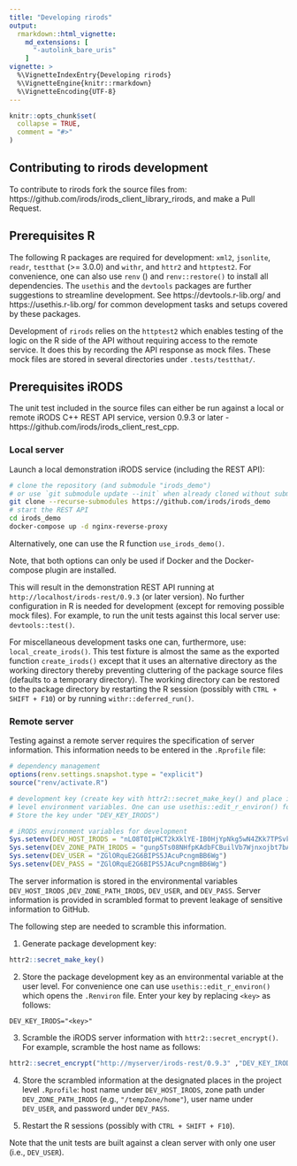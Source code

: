 ```yaml
---
title: "Developing rirods"
output: 
  rmarkdown::html_vignette:
    md_extensions: [ 
      "-autolink_bare_uris" 
    ]
vignette: >
  %\VignetteIndexEntry{Developing rirods}
  %\VignetteEngine{knitr::rmarkdown}
  %\VignetteEncoding{UTF-8}
---
```


```r
knitr::opts_chunk$set(
  collapse = TRUE,
  comment = "#>"
)
```

## Contributing to rirods development

To contribute to rirods fork the source files from: 
https://github.com/irods/irods_client_library_rirods, and make a Pull Request. 

## Prerequisites R

The following R packages are required for development: `xml2`, `jsonlite`, `readr`, 
`testthat` (>= 3.0.0) and `withr`, and `httr2` and `httptest2`. For convenience,
one can also use `renv` () and `renv::restore()` to install all 
dependencies. The `usethis` and the `devtools` packages are further 
suggestions to streamline development. See https://devtools.r-lib.org/ and 
https://usethis.r-lib.org/ for common development tasks and setups covered by 
these packages.

Development of `rirods` relies on the `httptest2` which enables testing of the 
logic on the R side of the API without requiring access to the remote service.
It does this by recording the API response as mock files. These mock files are 
stored in several directories under `.tests/testthat/`.

## Prerequisites iRODS

The unit test included in the source files can either be run against a local or 
remote iRODS C++ REST API service, version 0.9.3 or later - 
https://github.com/irods/irods_client_rest_cpp.

### Local server

Launch a local demonstration iRODS service (including the REST API):

```bash
# clone the repository (and submodule "irods_demo")
# or use `git submodule update --init` when already cloned without submodules
git clone --recurse-submodules https://github.com/irods/irods_demo
# start the REST API
cd irods_demo
docker-compose up -d nginx-reverse-proxy
```

Alternatively, one can use the R function `use_irods_demo()`.

Note, that both options can only be used if Docker and the Docker-compose plugin are installed.

This will result in the demonstration REST API running at `http://localhost/irods-rest/0.9.3` (or later version). 
No further configuration in R is needed for development (except for removing 
possible mock files). For example, to run the unit tests against this local 
server use: `devtools::test()`.

For miscellaneous development tasks one can, furthermore, use: `local_create_irods()`. 
This test fixture is almost the same as the exported function `create_irods()` except that it uses an alternative directory as the working directory thereby preventing 
cluttering of the package source files (defaults to a temporary directory). The working directory can be restored to the 
package directory by restarting the R session (possibly with `CTRL + SHIFT + F10`) or by running `withr::deferred_run()`. 

### Remote server

Testing against a remote server requires the specification of server 
information. This information needs to be entered in the `.Rprofile` file:

```r
# dependency management
options(renv.settings.snapshot.type = "explicit")
source("renv/activate.R")

# development key (create key with httr2::secret_make_key() and place in user
# level environment variables. One can use usethis::edit_r_environ() for this.
# Store the key under "DEV_KEY_IRODS")

# iRODS environment variables for development
Sys.setenv(DEV_HOST_IRODS = "nLO8T0IpHCT2kXklYE-IB0HjYpNkg5wN4ZKk7TPSvkwGf9FauDR-O5mVI-mmD2_zNFGLoaVcAgYl")
Sys.setenv(DEV_ZONE_PATH_IRODS = "gunp5Ts08NHfpKAdbFCBuilVb7Wjnxojbt7bA1e-9Q")
Sys.setenv(DEV_USER = "ZGlORquE2G6BIPS5JAcuPcngmBB6Wg")
Sys.setenv(DEV_PASS = "ZGlORquE2G6BIPS5JAcuPcngmBB6Wg")
```

The server information is stored in the environmental variables `DEV_HOST_IRODS`
,`DEV_ZONE_PATH_IRODS`, `DEV_USER`, and `DEV_PASS`. Server information is 
provided in scrambled format to prevent leakage of sensitive information to 
GitHub. 

The following step are needed to scramble this information.

1) Generate package development key:

```r
httr2::secret_make_key()
```

2) Store the package development key as an environmental variable at the user 
level. For convenience one can use `usethis::edit_r_environ()` which opens the 
`.Renviron` file. Enter your key by replacing `<key>` as follows:

```
DEV_KEY_IRODS="<key>"
```

3) Scramble the iRODS server information with `httr2::secret_encrypt()`. 
For example, scramble the host name as follows:

```r
httr2::secret_encrypt("http://myserver/irods-rest/0.9.3" ,"DEV_KEY_IRODS")
```

4) Store the scrambled information at the designated places in the project level 
`.Rprofile`: host name under `DEV_HOST_IRODS`, zone path under 
`DEV_ZONE_PATH_IRODS` (e.g., `"/tempZone/home"`), user name under `DEV_USER`, 
and password under `DEV_PASS`.

5) Restart the R sessions (possibly with `CTRL + SHIFT + F10`).

Note that the unit tests are built against a clean server with only one user 
(i.e., `DEV_USER`). 

